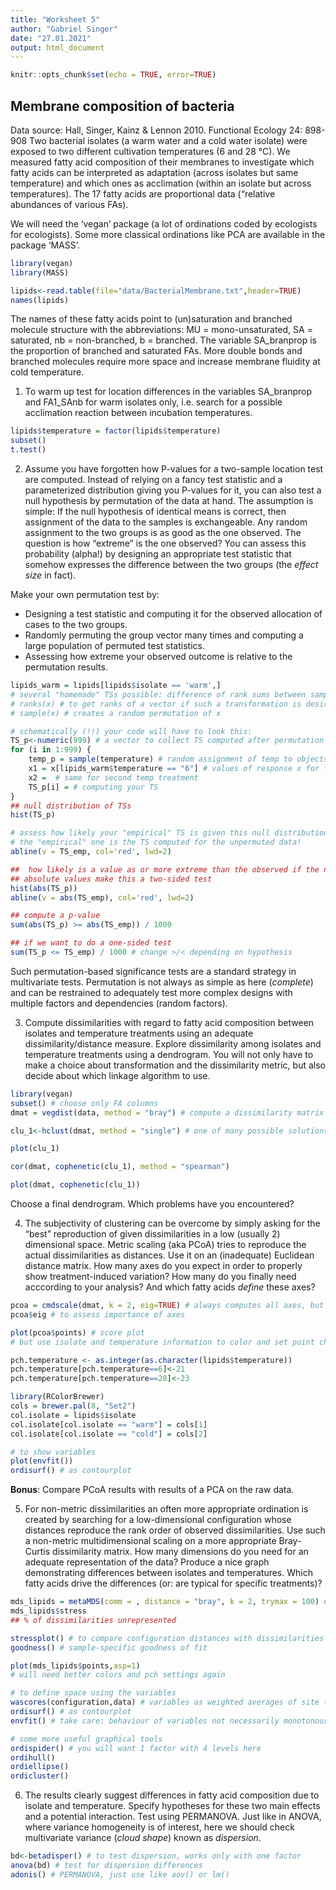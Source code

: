 ```yaml
---
title: "Worksheet 5"
author: "Gabriel Singer"
date: "27.01.2021"
output: html_document
---
```


```r
knitr::opts_chunk$set(echo = TRUE, error=TRUE)
```

## Membrane composition of bacteria

Data source: Hall, Singer, Kainz & Lennon 2010. Functional Ecology 24: 898-908
Two bacterial isolates (a warm water and a cold water isolate) were exposed to two different cultivation temperatures (6 and 28 °C). We measured fatty acid composition of their membranes to investigate which fatty acids can be interpreted as adaptation (across isolates but same temperature) and which ones as acclimation (within an isolate but across temperatures). The 17 fatty acids are proportional data ("relative abundances of various FAs).

We will need the 'vegan' package (a lot of ordinations coded by ecologists for ecologists). Some more classical ordinations like PCA are available in the package 'MASS'.

```r
library(vegan)
library(MASS)

lipids<-read.table(file="data/BacterialMembrane.txt",header=TRUE)
names(lipids)
```

The names of these fatty acids point to (un)saturation and branched molecule structure with the
abbreviations: MU = mono-unsaturated, SA = saturated, nb = non-branched, b = branched. The variable SA_branprop is the proportion of branched and saturated FAs. More double bonds and branched molecules require more space and increase membrane fluidity at cold temperature.

1. To warm up test for location differences in the variables SA_branprop and FA1_SAnb for warm isolates only, i.e. search for a possible acclimation reaction between incubation temperatures.

```r
lipids$temperature = factor(lipids$temperature)
subset()
t.test()
```


2. Assume you have forgotten how P-values for a two-sample location test are computed. Instead of relying on a fancy test statistic and a parameterized distribution giving you P-values for it, you can also test a null hypothesis by permutation of the data at hand. The assumption is simple: If the null hypothesis of identical means is correct, then assignment of the data to the samples is exchangeable. Any random assignment to the two groups is as good as the one observed. The question is how "extreme" is the one observed? You can assess this probability (alpha!) by designing an appropriate test statistic that somehow expresses the difference between the two groups (the *effect size* in fact).

Make your own permutation test by:

* Designing a test statistic and computing it for the observed allocation of cases to the two groups.
* Randomly permuting the group vector many times and computing a large population of permuted test statistics.
* Assessing how extreme your observed outcome is relative to the permutation results.


```r
lipids_warm = lipids[lipids$isolate == 'warm',]
# several "homemade" TSs possible: difference of rank sums between samples, difference of sample means, difference of sample means weighted by variance, just the formula of the t-statistic anyway. 
# ranks(x) # to get ranks of a vector if such a transformation is desired
# sample(x) # creates a random permutation of x

# schematically (!!) your code will have to look this:
TS_p<-numeric(999) # a vector to collect TS computed after permutation
for (i in 1:999) {
	temp_p = sample(temperature) # random assignment of temp to objects
	x1 = x[lipids_warm$temperature == "6"] # values of response x for first temp treatment
	x2 =  # same for second temp treatment
	TS_p[i] = # computing your TS
}
## null distribution of TSs
hist(TS_p)

# assess how likely your "empirical" TS is given this null distribution
# the "empirical" one is the TS computed for the unpermuted data!
abline(v = TS_emp, col='red', lwd=2)

##  how likely is a value as or more extreme than the observed if the null is true
## absolute values make this a two-sided test
hist(abs(TS_p))
abline(v = abs(TS_emp), col='red', lwd=2)

## compute a p-value
sum(abs(TS_p) >= abs(TS_emp)) / 1000

## if we want to do a one-sided test
sum(TS_p <= TS_emp) / 1000 # change >/< depending on hypothesis

```

Such permutation-based significance tests are a standard strategy in multivariate tests. Permutation is not always as simple as here (*complete*) and can be restrained to adequately test more complex designs with multiple factors and dependencies (random factors).

3. Compute dissimilarities with regard to fatty acid composition between isolates and temperature treatments using an adequate dissimilarity/distance measure. Explore dissimilarity among isolates and temperature treatments using a dendrogram. You will not only have to make a choice about transformation and the dissimilarity metric, but also decide about which linkage algorithm to use.

```r
library(vegan)
subset() # choose only FA columns
dmat = vegdist(data, method = "bray") # compute a dissimilarity matrix

clu_1<-hclust(dmat, method = "single") # one of many possible solutions, play with setting for method, check help(hclust)

plot(clu_1)

cor(dmat, cophenetic(clu_1), method = "spearman")

plot(dmat, cophenetic(clu_1))

```

Choose a final dendrogram. Which problems have you encountered?

4. The subjectivity of clustering can be overcome by simply asking for the "best" reproduction of given dissimilarities in a low (usually 2) dimensional space. Metric scaling (aka PCoA) tries to reproduce the actual dissimilarities as distances. Use it on an (inadequate) Euclidean distance matrix. How many axes do you expect in order to properly show treatment-induced variation? How many do you finally need acccording to your analysis? And which fatty acids *define* these axes?

```r
pcoa = cmdscale(dmat, k = 2, eig=TRUE) # always computes all axes, but will only report scores of k=2
pcoa$eig # to assess importance of axes

plot(pcoa$points) # score plot
# but use isolate and temperature information to color and set point characters

pch.temperature <- as.integer(as.character(lipids$temperature))
pch.temperature[pch.temperature==6]<-21
pch.temperature[pch.temperature==28]<-23

library(RColorBrewer)
cols = brewer.pal(8, "Set2")
col.isolate = lipids$isolate
col.isolate[col.isolate == "warm"] = cols[1]
col.isolate[col.isolate == "cold"] = cols[2]

# to show variables
plot(envfit())
ordisurf() # as contourplot

```

**Bonus**: Compare PCoA results with results of a PCA on the raw data.

5. For non-metric dissimilarities an often more appropriate ordination is created by searching for a low-dimensional configuration whose distances reproduce the rank order of observed dissimilarities. Use such a non-metric multidimensional scaling on a more appropriate Bray-Curtis dissimilarity matrix. How many dimensions do you need for an adequate representation of the data? Produce a nice graph demonstrating differences between isolates and temperatures. Which fatty acids drive the differences (or: are typical for specific treatments)?

```r
mds_lipids = metaMDS(comm = , distance = "bray", k = 2, trymax = 100) # to run a NMDS, $points to get scores, $stress to get information about fit
mds_lipids$stress
## % of dissimilarities unrepresented

stressplot() # to compare configuration distances with dissimilarities
goodness() # sample-specific goodness of fit

plot(mds_lipids$points,asp=1)
# will need better colors and pch settings again

# to define space using the variables
wascores(configuration,data) # variables as weighted averages of site (=sample) scores
ordisurf() # as contourplot
envfit() # take care: behaviour of variables not necessarily monotonous in ordination space

# some more useful graphical tools
ordispider() # you will want 1 factor with 4 levels here
ordihull()
ordiellipse()
ordicluster()
```

6. The results clearly suggest differences in fatty acid composition due to isolate and temperature. Specify hypotheses for these two main effects and a potential interaction. Test using PERMANOVA. Just like in ANOVA, where variance homogeneity is of interest, here we should check multivariate variance (*cloud shape*) known as *dispersion*.

##############################################

```r
bd<-betadisper() # to test dispersion, works only with one factor
anova(bd) # test for dispersion differences
adonis() # PERMANOVA, just use like aov() or lm()
```
